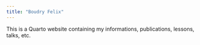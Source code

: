 ```yaml
---
title: "Boudry Felix"
---
```


This is a Quarto website containing my informations, publications, lessons, talks, etc.
